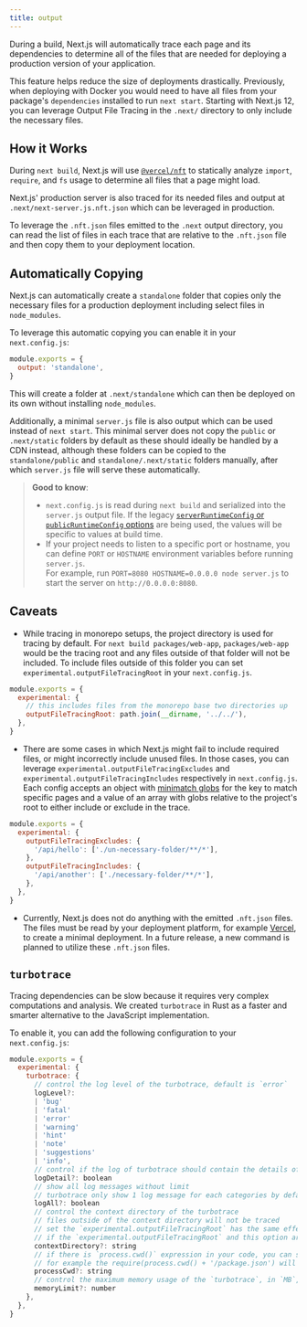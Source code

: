 ```yaml
---
title: output
---
```


During a build, Next.js will automatically trace each page and its dependencies to determine all of the files that are needed for deploying a production version of your application.

This feature helps reduce the size of deployments drastically. Previously, when deploying with Docker you would need to have all files from your package's `dependencies` installed to run `next start`. Starting with Next.js 12, you can leverage Output File Tracing in the `.next/` directory to only include the necessary files.

## How it Works

During `next build`, Next.js will use [`@vercel/nft`](https://github.com/vercel/nft) to statically analyze `import`, `require`, and `fs` usage to determine all files that a page might load.

Next.js' production server is also traced for its needed files and output at `.next/next-server.js.nft.json` which can be leveraged in production.

To leverage the `.nft.json` files emitted to the `.next` output directory, you can read the list of files in each trace that are relative to the `.nft.json` file and then copy them to your deployment location.

## Automatically Copying

Next.js can automatically create a `standalone` folder that copies only the necessary files for a production deployment including select files in `node_modules`.

To leverage this automatic copying you can enable it in your `next.config.js`:

```js filename="next.config.js"
module.exports = {
  output: 'standalone',
}
```

This will create a folder at `.next/standalone` which can then be deployed on its own without installing `node_modules`.

Additionally, a minimal `server.js` file is also output which can be used instead of `next start`. This minimal server does not copy the `public` or `.next/static` folders by default as these should ideally be handled by a CDN instead, although these folders can be copied to the `standalone/public` and `standalone/.next/static` folders manually, after which `server.js` file will serve these automatically.

> **Good to know**:
>
> - `next.config.js` is read during `next build` and serialized into the `server.js` output file. If the legacy [`serverRuntimeConfig` or `publicRuntimeConfig` options](/docs/pages/api-reference/next-config-js/runtime-configuration) are being used, the values will be specific to values at build time.
> - If your project needs to listen to a specific port or hostname, you can define `PORT` or `HOSTNAME` environment variables before running `server.js`.  
>   For example, run `PORT=8080 HOSTNAME=0.0.0.0 node server.js` to start the server on `http://0.0.0.0:8080`.

## Caveats

- While tracing in monorepo setups, the project directory is used for tracing by default. For `next build packages/web-app`, `packages/web-app` would be the tracing root and any files outside of that folder will not be included. To include files outside of this folder you can set `experimental.outputFileTracingRoot` in your `next.config.js`.

```js filename="packages/web-app/next.config.js"
module.exports = {
  experimental: {
    // this includes files from the monorepo base two directories up
    outputFileTracingRoot: path.join(__dirname, '../../'),
  },
}
```

- There are some cases in which Next.js might fail to include required files, or might incorrectly include unused files. In those cases, you can leverage `experimental.outputFileTracingExcludes` and `experimental.outputFileTracingIncludes` respectively in `next.config.js`. Each config accepts an object with [minimatch globs](https://www.npmjs.com/package/minimatch) for the key to match specific pages and a value of an array with globs relative to the project's root to either include or exclude in the trace.

```js filename="next.config.js"
module.exports = {
  experimental: {
    outputFileTracingExcludes: {
      '/api/hello': ['./un-necessary-folder/**/*'],
    },
    outputFileTracingIncludes: {
      '/api/another': ['./necessary-folder/**/*'],
    },
  },
}
```

- Currently, Next.js does not do anything with the emitted `.nft.json` files. The files must be read by your deployment platform, for example [Vercel](https://vercel.com), to create a minimal deployment. In a future release, a new command is planned to utilize these `.nft.json` files.

## `turbotrace`

Tracing dependencies can be slow because it requires very complex computations and analysis. We created `turbotrace` in Rust as a faster and smarter alternative to the JavaScript implementation.

To enable it, you can add the following configuration to your `next.config.js`:

```js filename="next.config.js"
module.exports = {
  experimental: {
    turbotrace: {
      // control the log level of the turbotrace, default is `error`
      logLevel?:
      | 'bug'
      | 'fatal'
      | 'error'
      | 'warning'
      | 'hint'
      | 'note'
      | 'suggestions'
      | 'info',
      // control if the log of turbotrace should contain the details of the analysis, default is `false`
      logDetail?: boolean
      // show all log messages without limit
      // turbotrace only show 1 log message for each categories by default
      logAll?: boolean
      // control the context directory of the turbotrace
      // files outside of the context directory will not be traced
      // set the `experimental.outputFileTracingRoot` has the same effect
      // if the `experimental.outputFileTracingRoot` and this option are both set, the `experimental.turbotrace.contextDirectory` will be used
      contextDirectory?: string
      // if there is `process.cwd()` expression in your code, you can set this option to tell `turbotrace` the value of `process.cwd()` while tracing.
      // for example the require(process.cwd() + '/package.json') will be traced as require('/path/to/cwd/package.json')
      processCwd?: string
      // control the maximum memory usage of the `turbotrace`, in `MB`, default is `6000`.
      memoryLimit?: number
    },
  },
}
```
